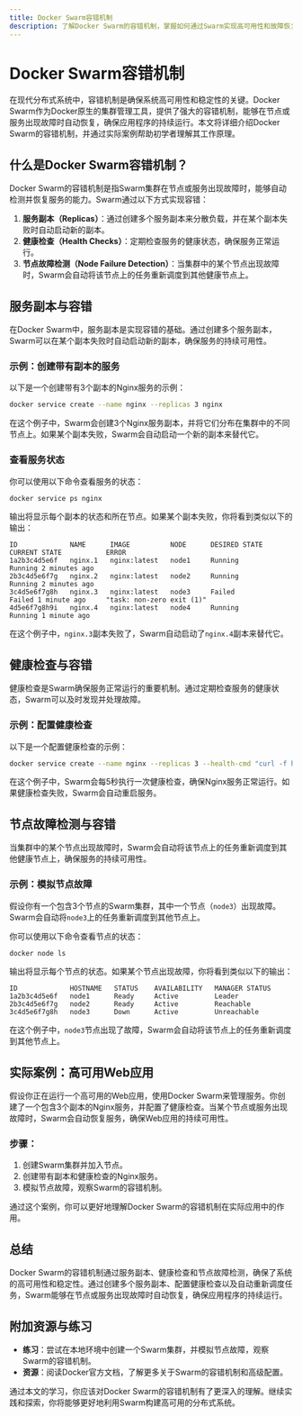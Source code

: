 ```yaml
---
title: Docker Swarm容错机制
description: 了解Docker Swarm的容错机制，掌握如何通过Swarm实现高可用性和故障恢复。
---
```


# Docker Swarm容错机制

在现代分布式系统中，容错机制是确保系统高可用性和稳定性的关键。Docker Swarm作为Docker原生的集群管理工具，提供了强大的容错机制，能够在节点或服务出现故障时自动恢复，确保应用程序的持续运行。本文将详细介绍Docker Swarm的容错机制，并通过实际案例帮助初学者理解其工作原理。

## 什么是Docker Swarm容错机制？

Docker Swarm的容错机制是指Swarm集群在节点或服务出现故障时，能够自动检测并恢复服务的能力。Swarm通过以下方式实现容错：

1. **服务副本（Replicas）**：通过创建多个服务副本来分散负载，并在某个副本失败时自动启动新的副本。
2. **健康检查（Health Checks）**：定期检查服务的健康状态，确保服务正常运行。
3. **节点故障检测（Node Failure Detection）**：当集群中的某个节点出现故障时，Swarm会自动将该节点上的任务重新调度到其他健康节点上。

## 服务副本与容错

在Docker Swarm中，服务副本是实现容错的基础。通过创建多个服务副本，Swarm可以在某个副本失败时自动启动新的副本，确保服务的持续可用性。

### 示例：创建带有副本的服务

以下是一个创建带有3个副本的Nginx服务的示例：

```bash
docker service create --name nginx --replicas 3 nginx
```

在这个例子中，Swarm会创建3个Nginx服务副本，并将它们分布在集群中的不同节点上。如果某个副本失败，Swarm会自动启动一个新的副本来替代它。

### 查看服务状态

你可以使用以下命令查看服务的状态：

```bash
docker service ps nginx
```

输出将显示每个副本的状态和所在节点。如果某个副本失败，你将看到类似以下的输出：

```
ID             NAME      IMAGE          NODE      DESIRED STATE   CURRENT STATE           ERROR
1a2b3c4d5e6f   nginx.1   nginx:latest   node1     Running         Running 2 minutes ago
2b3c4d5e6f7g   nginx.2   nginx:latest   node2     Running         Running 2 minutes ago
3c4d5e6f7g8h   nginx.3   nginx:latest   node3     Failed          Failed 1 minute ago     "task: non-zero exit (1)"
4d5e6f7g8h9i   nginx.4   nginx:latest   node4     Running         Running 1 minute ago
```

在这个例子中，`nginx.3`副本失败了，Swarm自动启动了`nginx.4`副本来替代它。

## 健康检查与容错

健康检查是Swarm确保服务正常运行的重要机制。通过定期检查服务的健康状态，Swarm可以及时发现并处理故障。

### 示例：配置健康检查

以下是一个配置健康检查的示例：

```bash
docker service create --name nginx --replicas 3 --health-cmd "curl -f http://localhost || exit 1" --health-interval 5s nginx
```

在这个例子中，Swarm会每5秒执行一次健康检查，确保Nginx服务正常运行。如果健康检查失败，Swarm会自动重启服务。

## 节点故障检测与容错

当集群中的某个节点出现故障时，Swarm会自动将该节点上的任务重新调度到其他健康节点上，确保服务的持续可用性。

### 示例：模拟节点故障

假设你有一个包含3个节点的Swarm集群，其中一个节点（`node3`）出现故障。Swarm会自动将`node3`上的任务重新调度到其他节点上。

你可以使用以下命令查看节点的状态：

```bash
docker node ls
```

输出将显示每个节点的状态。如果某个节点出现故障，你将看到类似以下的输出：

```
ID             HOSTNAME   STATUS    AVAILABILITY   MANAGER STATUS
1a2b3c4d5e6f   node1      Ready     Active         Leader
2b3c4d5e6f7g   node2      Ready     Active         Reachable
3c4d5e6f7g8h   node3      Down      Active         Unreachable
```

在这个例子中，`node3`节点出现了故障，Swarm会自动将该节点上的任务重新调度到其他节点上。

## 实际案例：高可用Web应用

假设你正在运行一个高可用的Web应用，使用Docker Swarm来管理服务。你创建了一个包含3个副本的Nginx服务，并配置了健康检查。当某个节点或服务出现故障时，Swarm会自动恢复服务，确保Web应用的持续可用性。

### 步骤：

1. 创建Swarm集群并加入节点。
2. 创建带有副本和健康检查的Nginx服务。
3. 模拟节点故障，观察Swarm的容错机制。

通过这个案例，你可以更好地理解Docker Swarm的容错机制在实际应用中的作用。

## 总结

Docker Swarm的容错机制通过服务副本、健康检查和节点故障检测，确保了系统的高可用性和稳定性。通过创建多个服务副本、配置健康检查以及自动重新调度任务，Swarm能够在节点或服务出现故障时自动恢复，确保应用程序的持续运行。

## 附加资源与练习

- **练习**：尝试在本地环境中创建一个Swarm集群，并模拟节点故障，观察Swarm的容错机制。
- **资源**：阅读Docker官方文档，了解更多关于Swarm的容错机制和高级配置。

通过本文的学习，你应该对Docker Swarm的容错机制有了更深入的理解。继续实践和探索，你将能够更好地利用Swarm构建高可用的分布式系统。